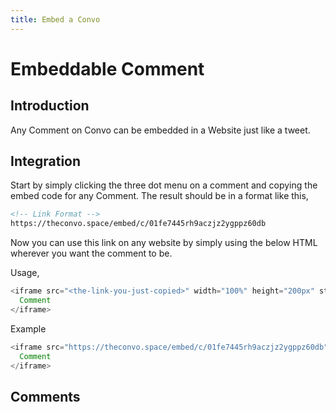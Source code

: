 ```yaml
---
title: Embed a Convo
---
```



# Embeddable Comment

## Introduction

Any Comment on Convo can be embedded in a Website just like a tweet.

## Integration

Start by simply clicking the three dot menu on a comment and copying the embed code for any Comment. The result should be in a format like this,


```html
<!-- Link Format -->
https://theconvo.space/embed/c/01fe7445rh9aczjz2ygppz60db
```

Now you can use this link on any website by simply using the below HTML wherever you want the comment to be.

Usage,
```js
<iframe src="<the-link-you-just-copied>" width="100%" height="200px" style="border: none;">
  Comment
</iframe>
```

Example
```js
<iframe src="https://theconvo.space/embed/c/01fe7445rh9aczjz2ygppz60db" width="100%" height="200px" style="border: none;">
  Comment
</iframe>
```

## Comments
<CommentBox threadId="embeddable-comment"/>
